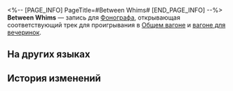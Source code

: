 <%-- [PAGE_INFO]
PageTitle=#Between Whims#
[END_PAGE_INFO] --%>
{{Предмет Инфобокс
|id          = 210373
|Изображение = Предмет Between Whims.png
|Тип         = Запись
|Инвентарь   = Ценные предметы
|Редкость    = 3
|Эффект      = 
|Описание    = Запись, которую можно воспроизвести на фонографе экспресса. Это может быть случайное приобретение или подарок от кого-то другого. Когда играет музыка, всплывают самые разные воспоминания: улыбки, встречи, прикосновения и волнение битвы. Может быть, поэтому, даже несмотря на стремительный прогресс общества, люди всё ещё собирают записи.<br />Текущая запись содержит трек Between Whims.
}}
{{Описание|''Пока флейта в твоём кармане, она бесполезна. Но стоит её продать - она тут же превратится в финансовый актив.''}}
'''Between Whims''' — запись для [[Фонограф]]а, открывающая соответствующий трек для проигрывания в [[Общий вагон|Общем вагоне]] и [[Вагон для вечеринок|вагоне для вечеринок]].

==На других языках==
{{На других языках
|en   = ''Between Whims''
|zhs  = 《翻飞之间》
|zht  = 〈翻飛之間〉
|ja   = 『飛翔の間』
|ko   = ≪변화 사이≫
|es   = Entre aleteos
|fr   = ''Between Whims''
|ru   = Between Whims
|th   = "Between Whims"
|vi   = "Giữa Khoảng Sấp Ngửa"
|de   = „Wankelmütige Launen“
|id   = "Between Whims"
|pt   = "Between Whims"
}}

==История изменений==
{{История изменений|3.5}}